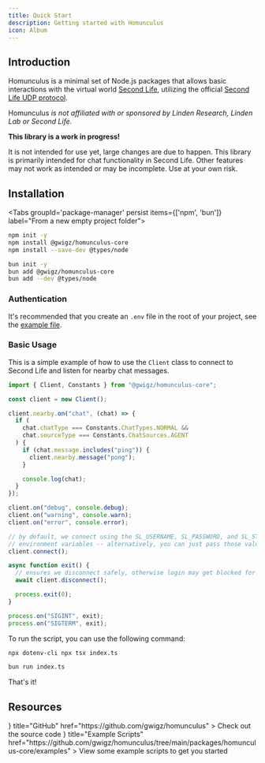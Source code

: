 ```yaml
---
title: Quick Start
description: Getting started with Homunculus
icon: Album
---
```



## Introduction

Homunculus is a minimal set of Node.js packages that allows basic interactions with the virtual world
[Second Life](https://www.secondlife.com), utilizing the official
[Second Life UDP protocol](http://wiki.secondlife.com/wiki/Protocol).

Homunculus _is not affiliated with or sponsored by Linden Research, Linden Lab or
Second Life._

<Callout type="warn">

**This library is a work in progress!**

It is not intended for use yet, large changes are due to happen. This library is primarily intended for chat functionality in Second Life. Other features may not work as intended or may be incomplete. Use at your own risk.

</Callout>

## Installation

<Tabs groupId='package-manager' persist items={['npm', 'bun']} label="From a new empty project folder">

```bash tab="npm"
npm init -y
npm install @gwigz/homunculus-core
npm install --save-dev @types/node
```

```bash tab="bun"
bun init -y
bun add @gwigz/homunculus-core
bun add --dev @types/node
```

</Tabs>

### Authentication

It's recommended that you create an `.env` file in the root of your project, see the [example file](https://github.com/gwigz/homunculus/blob/main/.env.example).

### Basic Usage

This is a simple example of how to use the `Client` class to connect to Second Life and listen for nearby chat messages.

```ts twoslash title="index.ts"
import { Client, Constants } from "@gwigz/homunculus-core";

const client = new Client();

client.nearby.on("chat", (chat) => {
  if (
    chat.chatType === Constants.ChatTypes.NORMAL &&
    chat.sourceType === Constants.ChatSources.AGENT
  ) {
    if (chat.message.includes("ping")) {
      client.nearby.message("pong");
    }

    console.log(chat);
  }
});

client.on("debug", console.debug);
client.on("warning", console.warn);
client.on("error", console.error);

// by default, we connect using the SL_USERNAME, SL_PASSWORD, and SL_START
// environment variables -- alternatively, you can just pass those values in
client.connect();

async function exit() {
  // ensures we disconnect safely, otherwise login may get blocked for a period
  await client.disconnect();

  process.exit(0);
}

process.on("SIGINT", exit);
process.on("SIGTERM", exit);
```

To run the script, you can use the following command:

```bash tab="npm"
npx dotenv-cli npx tsx index.ts
```

```bash tab="bun"
bun run index.ts
```

That's it!

## Resources

<Cards>
  <Card
    icon={<GithubIcon />}
    title="GitHub"
    href="https://github.com/gwigz/homunculus"
  >
    Check out the source code
  </Card>
  <Card
    icon={<ScrollTextIcon />}
    title="Example Scripts"
    href="https://github.com/gwigz/homunculus/tree/main/packages/homunculus-core/examples"
  >
    View some example scripts to get you started
  </Card>
</Cards>

